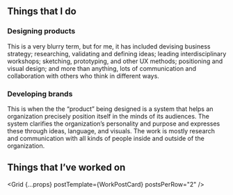 

## Things that I do

<div class="two-up">
  <div>

### Designing products
This is a very blurry term, but for me, it has included devising business strategy; researching, validating and defining ideas; leading interdisciplinary workshops; sketching, prototyping, and other UX methods; positioning and visual design; and more than anything, lots of communication and collaboration with others who think in different ways.
  
  </div>
  <div>

### Developing brands
This is when the the “product” being designed is a system that helps an organization precisely position itself in the minds of its audiences. The system clarifies the organization’s personality and purpose and expresses these through ideas, language, and visuals. The work is mostly research and communication with all kinds of people inside and outside of the organization.  

  </div>
</div>

## Things that I’ve worked on
<Grid {...props} postTemplate={WorkPostCard} postsPerRow="2" />


